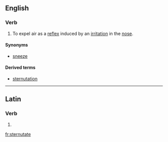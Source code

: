 ==English==

===Verb===
{{en-verb|sternutat|ing}}

# To expel air as a [[reflex]] induced by an [[irritation]] in the [[nose]].

====Synonyms====
* [[sneeze]]

====Derived terms====
* [[sternutation]]

----

==Latin==

===Verb===
{{la-verb-form|sternūtāte}}

# {{conjugation of|sternuto|sternūtō|2|p|pres|act|imp|lang=la}}
{{count page|[[Wiktionary:Page count]]}}

[[fr:sternutate]]